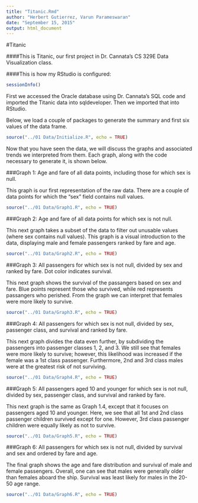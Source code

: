```yaml
---
title: "Titanic.Rmd"
author: "Herbert Gutierrez, Varun Parameswaran"
date: "September 15, 2015"
output: html_document
---
```


#Titanic

####This is Titanic, our first project in Dr. Cannata's CS 329E Data Visualization class.

####This is how my RStudio is configured:
```r
sessionInfo()
```

First we accessed the Oracle database using Dr. Cannata's SQL code and imported the Titanic data into sqldeveloper. Then we imported that into RStudio.

Below, we load a couple of packages to generate the summary and first six values of the data frame.

```r
source("../01 Data/Initialize.R", echo = TRUE)
```

Now that you have seen the data, we will discuss the graphs and associated trends we interpreted from them. Each graph, along with the code necessary to generate it, is shown below.

###Graph 1: Age and fare of all data points, including those for which sex is null.

This graph is our first representation of the raw data. There are a couple of data points for which the "sex" field contains null values.

```r
source("../01 Data/Graph1.R", echo = TRUE)
```

###Graph 2: Age and fare of all data points for which sex is not null.

This next graph takes a subset of the data to filter out unusable values (where sex contains null values). This graph is a visual introduction to the data, displaying male and female passengers ranked by fare and age.

```r
source("../01 Data/Graph2.R", echo = TRUE)
```

###Graph 3: All passengers for which sex is not null, divided by sex and ranked by fare. Dot color indicates survival.

This next graph shows the survival of the passangers based on sex and fare. Blue points represent those who survived, while red represents passangers who perished. From the graph we can interpret that females were more likely to survive.

```r
source("../01 Data/Graph3.R", echo = TRUE)
```

###Graph 4: All passengers for which sex is not null, divided by sex, passenger class, and survival and ranked by fare.

This next graph divides the data even further, by subdividing the passengers into passenger classes 1, 2, and 3. We still see that females were more likely to survive; however, this likelihood was increased if the female was a 1st class passenger. Furthermore, 2nd and 3rd class males were at the greatest risk of not surviving.

```r
source("../01 Data/Graph4.R", echo = TRUE)
```

###Graph 5: All passengers aged 10 and younger for which sex is not null, divided by sex, passenger class, and survival and ranked by fare.

This next graph is the same as Graph 1.4, except that it focuses on passengers aged 10 and younger. Here, we see that all 1st and 2nd class passenger children survived except for one. However, 3rd class passenger children were equally likely as not to survive.

```r
source("../01 Data/Graph5.R", echo = TRUE)
```

###Graph 6: All passengers for which sex is not null, divided by survival and sex and ordered by fare and age.

The final graph shows the age and fare distribution and survival of male and female passengers. Overall, one can see that males were generally older than females aboard the ship. Survival was least likely for males in the 20-50 age range.

```r
source("../01 Data/Graph6.R", echo = TRUE)
```
